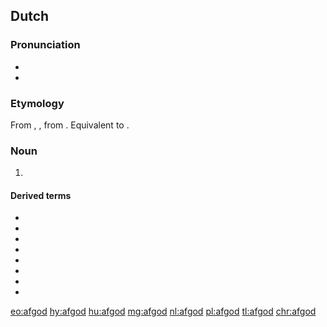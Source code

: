 ==Dutch==
{{wikipedia|lang=nl}}

===Pronunciation===
* {{IPA|lang=nl|/ˈɑf.xɔt/|/ˈɑf.ɣɔt/}}
* {{audio|Nl-afgod.ogg|audio|lang=nl}}

===Etymology===
From {{inh|nl|dum|afgod}}, {{m|dum|afgot}}, from {{inh|nl|odt|afgot}}. Equivalent to {{compound|nl|af|god}}.

===Noun===
{{nl-noun|m|-:en|afgodje}}

# {{lb|nl|religion|pejorative}} {{l|en|idol}} {{gloss|deity considered false by the speaker}}

====Derived terms====
* {{l|nl|afgoderij}}
* {{l|nl|afgodes}}
* {{l|nl|afgodig}}
* {{l|nl|afgodin}}
* {{l|nl|afgodisch}}
* {{l|nl|afgodist}}
* {{l|nl|afgodsbeeld}}
* {{l|nl|afgodslang}}

[[eo:afgod]]
[[hy:afgod]]
[[hu:afgod]]
[[mg:afgod]]
[[nl:afgod]]
[[pl:afgod]]
[[tl:afgod]]
[[chr:afgod]]